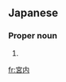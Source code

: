 ==Japanese==
{{ja-kanjitab|宮|内}}

===Proper noun===
{{ja-pos|proper|みやうち}}

# {{surname|lang=ja|sort=みやうち}}

[[fr:宮内]]
